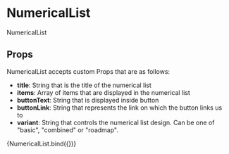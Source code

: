 
<Meta title="components/molecules/NumericalList" decorators={[withDesign]} />

# NumericalList

NumericalList

## Props

NumericalList accepts custom Props that are as follows:

- <b>title</b>: String that is the title of the numerical list
- <b>items</b>: Array of items that are displayed in the numerical list
- <b>buttonText</b>: String that is displayed inside button
- <b>buttonLink</b>: String that represents the link on which the button links
  us to
- <b>variant</b>: String that controls the numerical list design. Can be one of
  "basic", "combined" or "roadmap".

<Canvas>
  <Story
    name="NumericalList"
    parameters={{
      design: {
        type: 'figma',
        url: '',
      },
    }}
    args={{
      title: 'Prílohy potrebné k žiadosti',
      items: [
        {
          text: 'Právoplatné rozhodnutie o stupni odkázanosti fyzickej osobyna pomoc inej fyzickej osoby',
        },
        {
          text: 'Posudok o odkázanosti na sociálnu službu v zariadení pre seniorov',
        },
        {
          text: 'Vyhlásenie o majetku fyzickej osoby na účely platenia úhradyza sociálnu službu (podpis žiadateľa overený notárom, alebo na Matričnom úrade)',
        },
        {
          text: 'Potvrdenie zo sociálnej poisťovne o poberaní dôchodku(aktuálne rozhodnutie)',
        },
      ],
      buttonText: 'Vyplniť žiadosť',
      buttonLink: '#',
      variant: 'basic',
    }}
  >
    {NumericalList.bind({})}
  </Story>
</Canvas>

<ArgsTable of={NumericalList} />
